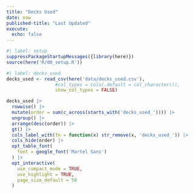 ```yaml
---
title: "Decks Used"
date: now
published-title: "Last Updated"
execute: 
  echo: false
---
```


```r
#| label: setup
suppressPackageStartupMessages({library(here)})
source(here('R/00_setup.R'))
```


```r
#| label: decks_used
decks_used <- read_csv(here('data/decks_used.csv'), 
                  #col_types = cols(.default = col_character()),
                  show_col_types = FALSE)
```

:::{.column-screen-inset}
```r
decks_used |> 
  rowwise() |> 
  mutate(order = sum(c_across(starts_with('decks_used_')))) |> 
  ungroup() |> 
  arrange(desc(order)) |> 
  gt() |>
  cols_label_with(fn = function(x) str_remove(x, 'decks_used_')) |> 
  cols_hide(order) |> 
  opt_table_font(
    font = google_font('Martel Sans')
  ) |> 
  opt_interactive(
    use_compact_mode = TRUE,
    use_highlight = TRUE,
    page_size_default = 50
  )
```
:::

